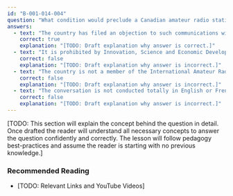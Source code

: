 ```yaml
---
id: "B-001-014-004"
question: "What condition would preclude a Canadian amateur radio station from communicating with amateur radio stations in another country?"
answers:
  - text: "The country has filed an objection to such communications with the International Telecommunication Union (ITU)"
    correct: true
    explanation: "[TODO: Draft explanation why answer is correct.]"
  - text: "It is prohibited by Innovation, Science and Economic Development Canada"
    correct: false
    explanation: "[TODO: Draft explanation why answer is incorrect.]"
  - text: "The country is not a member of the International Amateur Radio Union (IARU)"
    correct: false
    explanation: "[TODO: Draft explanation why answer is incorrect.]"
  - text: "The conversation is not conducted totally in English or French"
    correct: false
    explanation: "[TODO: Draft explanation why answer is incorrect.]"
---
```


[TODO: This section will explain the concept behind the question in detail. Once drafted the reader will understand all necessary concepts to answer the question confidently and correctly. The lesson will follow pedagogy best-practices and assume the reader is starting with no previous knowledge.]

### Recommended Reading

- [TODO: Relevant Links and YouTube Videos]
